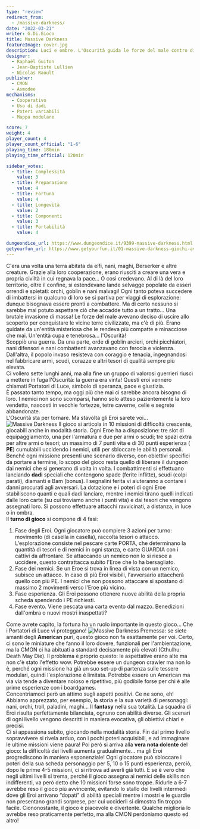 ```yaml
---
type: "review"
redirect_from:
  - /massive-darkness/
date: "2022-03-21"
writer: G.Di.Gioco
title: Massive Darkness
featureImage: cover.jpg
description: Luci e ombre. L'Oscurità guida le forze del male contro di voi, Portatori di Luce. Sarete in grado di fermarla?
designer:
  - Raphaël Guiton
  - Jean-Baptiste Lullien
  - Nicolas Raoult
publisher:
  - CMON
  - Asmodee
mechanisms:
  - Cooperativo
  - Uso di dadi
  - Poteri variabili
  - Mappa modulare

score: 7
weight: 4
player_count: 4
player_count_official: "1-6"
playing_time: 180min
playing_time_official: 120min

sidebar_votes:
  - title: Complessità
    value: 3
  - title: Preparazione
    value: 4
  - title: Fortuna
    value: 4
  - title: Longevità
    value: 2
  - title: Componenti
    value: 3
  - title: Portabilità
    value: 4

dungeondice_url: https://www.dungeondice.it/9399-massive-darkness.html
getyourfun_url: https://www.getyourfun.it/01-massive-darkness-giochi-avventura.html
---
```


<Setting>
  C'era una volta una terra abitata da elfi, nani, maghi, Berserker e altre
  creature. Grazie alla loro cooperazione, erano riusciti a creare una vera e
  propria civiltà in cui regnava la pace... O così credevano. Al di là del loro
  territorio, oltre il confine, si estendevano lande selvagge popolate da esseri
  orrendi e spietati: orchi, goblin e nani malvagi! Ogni tanto poteva succedere
  di imbattersi in qualcuno di loro se si partiva per viaggi di esplorazione:
  dunque bisognava essere pronti a combattere. Ma di certo nessuno si sarebbe
  mai potuto aspettare ciò che accadde tutto a un tratto... Una brutale
  invasione di massa! Le forze del male avevano deciso di uscire allo scoperto
  per conquistare le vicine terre civilizzate, ma c'è di più. Erano guidate da
  un'entità misteriosa che le rendeva più compatte e minacciose che mai.
  Un'entità cupa e tenebrosa... l'Oscurità! <br />
  Scoppiò una guerra. Da una parte, orde di goblin arcieri, orchi picchiatori, nani
  difensori e nani combattenti avanzavano con ferocia e violenza. Dall'altra, il
  popolo invaso resisteva con coraggio e tenacia, ingegnandosi nel fabbricare armi,
  scudi, corazze e altri tesori di qualità sempre più elevata. <br />
  Ci vollero sette lunghi anni, ma alla fine un gruppo di valorosi guerrieri
  riuscì a mettere in fuga l'Oscurità: la guerra era vinta! Questi eroi vennero
  chiamati Portatori di Luce, simbolo di speranza, pace e giustizia. <br />
  È passato tanto tempo, ma oggi più che mai ci sarebbe ancora bisogno di loro. I
  nemici non sono scomparsi, hanno solo atteso pazientemente la loro vendetta, nascosti
  in vecchie fortezze, tetre caverne, celle e segrete abbandonate. <br />
  L'Oscurità sta per tornare. Ma stavolta gli Eroi sarete voi…
</Setting>

<img src="./game1.jpg" alt="Massive Darkness" />

<Rules>
  Il gioco si articola in 10 missioni di difficoltà crescente, giocabili anche
  in modalità storia. Ogni Eroe ha a disposizione: tre slot di equipaggiamento,
  una per l'armatura e due per armi o scudi; tre spazi extra per altre armi o
  tesori; un massimo di 7 punti vita e di 30 punti esperienza (
  <strong>PE</strong>) cumulabili uccidendo i nemici, utili per sbloccare le
  abilità personali. Benché ogni missione presenti uno scenario diverso, con
  obiettivi specifici da portare a termine, lo scopo del gioco resta quello di
  liberare il dungeon dai nemici che si generano di volta in volta. I
  combattimenti si effettuano lanciando <strong>dadi</strong> speciali che
  contengono spade (ferite inflitte), scudi (colpi parati), diamanti e Bam
  (bonus). I segnalini ferita vi aiuteranno a contare i danni procurati agli
  avversari. La dotazione e i poteri di ogni Eroe stabiliscono quanti e quali
  dadi lanciare, mentre i nemici tirano quelli indicati dalle loro carte (su cui
  troviamo anche i punti vita) e dai tesori che vengono assegnati loro. Si
  possono effettuare attacchi ravvicinati, a distanza, in luce o in ombra.
  <br />
  Il <strong>turno di gioco</strong> si compone di 4 fasi: <br />
  <ol>
    <li>
      Fase degli Eroi. Ogni giocatore può compiere 3 azioni per turno: movimento
      (di casella in casella), raccolta tesori o attacco. L'esplorazione
      consiste nel pescare carte PORTA, che determinano la quantità di tesori e
      di nemici in ogni stanza, e carte GUARDIA con i cattivi da affrontare. Se
      attaccando un nemico non lo si riesce a uccidere, questo contrattacca
      subito l'Eroe che lo ha bersagliato.
    </li>
    <li>
      Fase dei nemici. Se un Eroe si trova in linea di vista con un nemico,
      subisce un attacco. In caso di più Eroi visibili, l'avversario attaccherà
      quello con più PE. I nemici che non possono attaccare si spostano di
      massimo 2 movimenti verso l'Eroe più vicino.
    </li>
    <li>
      Fase esperienza. Gli Eroi possono ottenere nuove abilità della propria
      scheda spendendo i PE richiesti.
    </li>
    <li>
      Fase evento. Viene pescata una carta evento dal mazzo. Benedizioni
      dall'ombra o nuovi mostri inaspettati?
    </li>
  </ol>
  Come avrete capito, la fortuna ha un ruolo importante in questo gioco... Che i
  Portatori di Luce vi proteggano!
</Rules>

<img src="./game2.jpg" alt="Massive Darkness" />

<Feedback>
  Premessa: se siete amanti degli <strong>American</strong> puri, questo gioco
  non fa esattamente per voi. Certo, ci sono le miniature che fanno il loro
  dovere, funzionali per l'ambientazione, ma la CMON ci ha abituati a standard
  decisamente più elevati (Cthulhu: Death May Die). Il problema è proprio
  questo: le aspettative erano alte ma non c'è stato l'effetto wow. Potrebbe
  essere un dungeon crawler ma non lo è, perché ogni missione ha già un suo
  set-up di partenza sulle tessere modulari, quindi l'esplorazione è limitata.
  Potrebbe essere un American ma via via tende a diventare noioso e ripetitivo,
  più godibile forse per chi è alle prime esperienze con i boardgames.
  <br />
  Concentriamoci però un attimo sugli aspetti positivi. Ce ne sono, eh! Abbiamo
  apprezzato, per esempio, la storia e la sua varietà di personaggi: nani,
  orchi, troll, paladini, maghi... Il <strong>fantasy</strong> nella sua
  totalità. La squadra di Eroi risulta perfettamente bilanciata, ognuno con
  abilità diverse. Gli scenari di ogni livello vengono descritti in maniera
  evocativa, gli obiettivi chiari e precisi. <br />
  Ci si appassiona subito, giocando nella modalità storia. Fin dal primo livello
  sopravvivere si rivela arduo, con i pochi poteri acquisibili, e ad immaginare le
  ultime missioni viene paura! Poi però si arriva alla <strong>
    vera nota dolente
  </strong> del gioco: la difficoltà dei livelli aumenta gradualmente... ma gli Eroi
  progrediscono in maniera esponenziale! Ogni giocatore può sbloccare i poteri della
  sua scheda personaggio per 5, 10 o 15 punti esperienza, perciò, dopo le prime 4-5
  missioni, ci si ritrova ad averli già tutti. E se è vero che negli ultimi livelli
  si trema, perché il gioco assegna ai nemici delle skills non indifferenti, va però
  detto che 10 missioni forse sono troppe. Ridurle a 6-7 avrebbe reso il gioco più
  avvincente, evitando lo stallo dei livelli intermedi dove gli Eroi arrivano “dopati”
  di abilità speciali mentre i mostri e le guardie non presentano grandi sorprese,
  per cui ucciderli si dimostra fin troppo facile. Ciononostante, il gioco è piacevole
  e divertente. Qualche miglioria lo avrebbe reso praticamente perfetto, ma alla
  CMON perdoniamo questo ed altro!
</Feedback>

<Instagram id="CbXJdqGDZ_L" />
